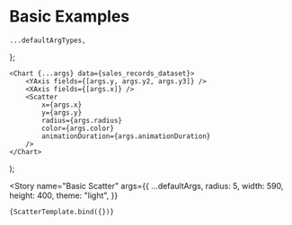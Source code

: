 <!--- Examples.stories.mdx --->



<Meta title="Examples" />

# Basic Examples

    ...defaultArgTypes,
};

    <Chart {...args} data={sales_records_dataset}>
        <YAxis fields={[args.y, args.y2, args.y3]} />
        <XAxis fields={[args.x]} />
        <Scatter
            x={args.x}
            y={args.y}
            radius={args.radius}
            color={args.color}
            animationDuration={args.animationDuration}
        />
    </Chart>
);

<Story
    name="Basic Scatter"
    args={{
        ...defaultArgs,
        radius: 5,
        width: 590,
        height: 400,
        theme: "light",
    }}
>
    {ScatterTemplate.bind({})}
</Story>
